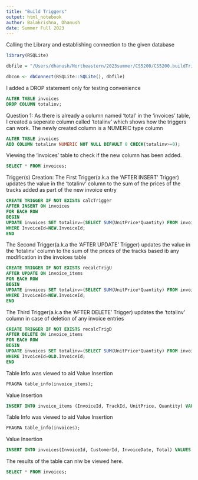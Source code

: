 ```yaml
---
title: "Build Triggers"
output: html_notebook
author: Balakrishna, Dhanush
date: Summer Full 2023
---
```


Calling the Library and establishing connection to the given database
```r
library(RSQLite)

dbfile = "/Users/dhanush/Northeastern/2023summer/CS5200/CS5200.buildTrig.balakrishna/MediaDB.db"

dbcon <- dbConnect(RSQLite::SQLite(), dbfile)
```

I added a DROP statement only for testing convenience

```sql
ALTER TABLE invoices
DROP COLUMN totalinv;
```

Question 1:
As there is already a column named 'total' in the 'invoices' table, I created a seperate column called 'totalinv' which shows how the triggers can work. 
The newly created column is a NUMERIC type column

```sql
ALTER TABLE invoices 
ADD COLUMN totalinv NUMERIC NOT NULL DEFAULT 0 CHECK(totalinv>=0);

```

Viewing the 'invoices' table to check if the new column has been added.

```sql
SELECT * FROM invoices;

```

Trigger(s) Creation:
The First Trigger(a.k.a the 'AFTER INSERT' Trigger) updates the value in the 'totalinv' column to the sum of the prices of the tracks added as part of the new invoice entry

```sql
CREATE TRIGGER IF NOT EXISTS calcTrigger
AFTER INSERT ON invoices
FOR EACH ROW
BEGIN
UPDATE invoices SET totalinv=(SELECT SUM(UnitPrice*Quantity) FROM invoice_items WHERE InvoiceId = NEW.InvoiceId)
WHERE InvoiceId=NEW.InvoiceId;
END
```

The Second Trigger(a.k.a the 'AFTER UPDATE' Trigger) updates the value in the 'totalinv' column to the sum of the prices of the tracks based ib any modification in the invoices table

```sql
CREATE TRIGGER IF NOT EXISTS recalcTrigU
AFTER UPDATE ON invoice_items 
FOR EACH ROW
BEGIN
UPDATE invoices SET totalinv=(SELECT SUM(UnitPrice*Quantity) FROM invoice_items WHERE InvoiceId = NEW.InvoiceId)
WHERE InvoiceId=NEW.InvoiceId;
END
```

The Third Trigger(a.k.a the 'AFTER DELETE' Trigger) updates the 'totalinv' column in case of deletion of any invoice entries

```sql
CREATE TRIGGER IF NOT EXISTS recalcTrigD
AFTER DELETE ON invoice_items 
FOR EACH ROW
BEGIN
UPDATE invoices SET totalinv=(SELECT SUM(UnitPrice*Quantity) FROM invoice_items WHERE InvoiceId = OLD.InvoiceId)
WHERE InvoiceId=OLD.InvoiceId;
END
```

Table Info was viewed to aid Value Insertion 

```sql
PRAGMA table_info(invoice_items);
```

Value Insertion

```sql
INSERT INTO invoice_items (InvoiceId, TrackId, UnitPrice, Quantity) VALUES (414, 2581, 0.99, 1), (414, 2574, 0.99, 3);
```

Table Info was viewed to aid Value Insertion 

```sql
PRAGMA table_info(invoices);
```

Value Insertion

```sql
INSERT INTO invoices(InvoiceId, CustomerId, InvoiceDate, Total) VALUES (414, 24, "2013-12-27", 0.00);
```

The results of the table can niw be viewed here.

```sql
SELECT * FROM invoices;
```

